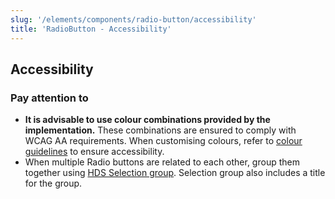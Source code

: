 ```yaml
---
slug: '/elements/components/radio-button/accessibility'
title: 'RadioButton - Accessibility'
---
```



## Accessibility

### Pay attention to
- **It is advisable to use colour combinations provided by the implementation.** These combinations are ensured to comply with WCAG AA requirements. When customising colours, refer to [colour guidelines](/design-tokens/colour "Colour") to ensure accessibility.
- When multiple Radio buttons are related to each other, group them together using [HDS Selection group](/components/selection-group). Selection group also includes a title for the group.

